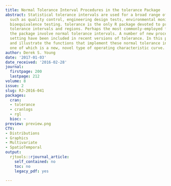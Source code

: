 ```yaml
---
title: Normal Tolerance Interval Procedures in the tolerance Package
abstract: Statistical tolerance intervals are used for a broad range of applications,
  such as quality control, engineering design tests, environmental monitoring, and
  bioequivalence testing. tolerance is the only R package devoted to procedures for
  tolerance intervals and regions. Perhaps the most commonly-employed functions of
  the package involve normal tolerance intervals. A number of new procedures for this
  setting have been included in recent versions of tolerance. In this paper, we discuss
  and illustrate the functions that implement these normal tolerance interval procedures,
  one of which is a new, novel type of operating characteristic curve.
author: Derek S. Young
date: '2017-01-03'
date_received: '2016-02-28'
journal:
  firstpage: 200
  lastpage: 212
volume: 8
issue: 2
slug: RJ-2016-041
packages:
  cran:
  - tolerance
  - cranlogs
  - rgl
  bioc: ~
preview: preview.png
CTV:
- Distributions
- Graphics
- Multivariate
- SpatioTemporal
output:
  rjtools::rjournal_article:
    self_contained: no
    toc: no
    legacy_pdf: yes

---
```

